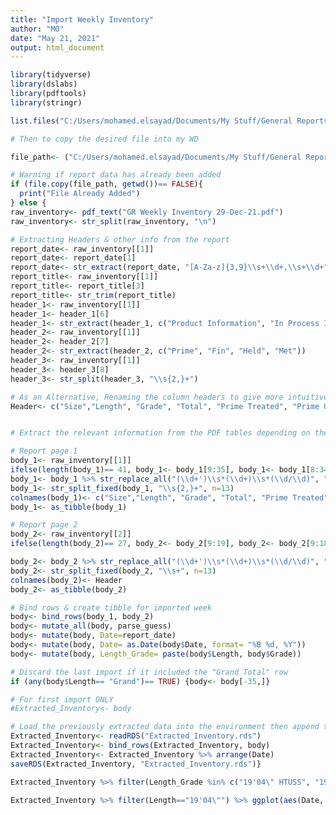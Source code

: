 ---
title: "Import Weekly Inventory"
author: "MO"
date: "May 21, 2021"
output: html_document
---

```{r}
library(tidyverse)
library(dslabs)
library(pdftools)
library(stringr)

list.files("C:/Users/mohamed.elsayad/Documents/My Stuff/General Reports & Documents/Weekly Inventory Reports")

# Then to copy the desired file into my WD

file_path<- ("C:/Users/mohamed.elsayad/Documents/My Stuff/General Reports & Documents/Weekly Inventory Reports/GR Weekly Inventory 29-Dec-21.pdf")

# Warning if report data has already been added
if (file.copy(file_path, getwd())== FALSE){
  print("File Already Added")
} else {
raw_inventory<- pdf_text("GR Weekly Inventory 29-Dec-21.pdf")
raw_inventory<- str_split(raw_inventory, "\n")

# Extracting Headers & other info from the report
report_date<- raw_inventory[[1]]
report_date<- report_date[1]
report_date<- str_extract(report_date, "[A-Za-z]{3,9}\\s+\\d+,\\s+\\d+")
report_title<- raw_inventory[[1]]
report_title<- report_title[3]
report_title<- str_trim(report_title)
header_1<- raw_inventory[[1]]
header_1<- header_1[6]
header_1<- str_extract(header_1, c("Product Information", "In Process Inventory"))
header_2<- raw_inventory[[1]]
header_2<- header_2[7]
header_2<- str_extract(header_2, c("Prime", "Fin", "Held", "Met"))
header_3<- raw_inventory[[1]]
header_3<- header_3[8]
header_3<- str_split(header_3, "\\s{2,}+")

# As an Alternative, Renaming the column headers to give more intuitive names
Header<- c("Size","Length", "Grade", "Total", "Prime Treated", "Prime Untreated", "Fin Treated", "Fin Untreated", "Held Total", "Held Untreated", "Held Treated", "Met Released", "Met Unreleased")


# Extract the relevant information from the PDF tables depending on the report size

# Report page 1
body_1<- raw_inventory[[1]]
ifelse(length(body_1)== 41, body_1<- body_1[9:35], body_1<- body_1[8:34])
body_1<- body_1 %>% str_replace_all("(\\d+')\\s*(\\d+)\\s*(\\d/\\d)", "\\1\\2\"\\3")
body_1<- str_split_fixed(body_1, "\\s{2,}+", n=13)
colnames(body_1)<- c("Size","Length", "Grade", "Total", "Prime Treated", "Prime Untreated", "Fin Treated", "Fin Untreated", "Held Total", "Held Untreated", "Held Treated", "Met Released", "Met Unreleased")
body_1<- as_tibble(body_1)

# Report page 2
body_2<- raw_inventory[[2]]
ifelse(length(body_2)== 27, body_2<- body_2[9:19], body_2<- body_2[9:18])

body_2<- body_2 %>% str_replace_all("(\\d+')\\s*(\\d+)\\s*(\\d/\\d)", "\\1\\2\"\\3")
body_2<- str_split_fixed(body_2, "\\s+", n=13)
colnames(body_2)<- Header
body_2<- as_tibble(body_2)

# Bind rows & create tibble for imported week
body<- bind_rows(body_1, body_2)
body<- mutate_all(body, parse_guess)
body<- mutate(body, Date=report_date) 
body<- mutate(body, Date= as.Date(body$Date, format= "%B %d, %Y"))
body<- mutate(body, Length_Grade= paste(body$Length, body$Grade))

# Discard the last import if it included the "Grand Total" row
if (any(body$Length== "Grand")== TRUE) {body<- body[-35,]}

# For first import ONLY
#Extracted_Inventory<- body

# Load the previously extracted data into the environment then append the new data
Extracted_Inventory<- readRDS("Extracted_Inventory.rds")
Extracted_Inventory<- bind_rows(Extracted_Inventory, body)
Extracted_Inventory<- Extracted_Inventory %>% arrange(Date)
saveRDS(Extracted_Inventory, "Extracted_Inventory.rds")}
```

```{r}
Extracted_Inventory %>% filter(Length_Grade %in% c("19'04\" HTUSS", "19'04\" HTR50H", "19'04\" HTR50","17'06\" HTR50", "15'07\"1/4\" HTR50" ), Size== "4") %>% ggplot(aes(Date, `Held Total`, col= Length_Grade)) + geom_line(size= 1) + geom_point(alpha= 0.5)

Extracted_Inventory %>% filter(Length=="19'04\"") %>% ggplot(aes(Date, `Held Total`, col= Grade)) + geom_line() +  theme(axis.text.x = element_text(angle=90, hjust=1))
```

